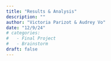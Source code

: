 ```yaml
---
title: "Results & Analysis"
description: ""
author: "Victoria Parizot & Audrey Vo"
date: "12/9/24"
# categories:
#   - Final Project
#   - Brainstorm
draft: false
---
```


